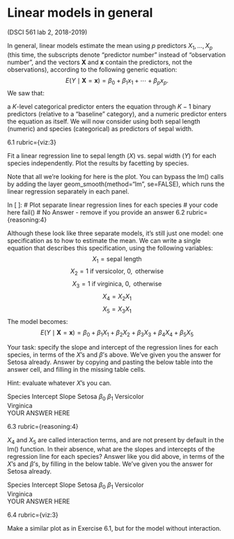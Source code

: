 # Linear models in general

(DSCI 561 lab 2, 2018-2019)

In general, linear models estimate the mean using $p$ predictors $X_1, \ldots, X_p$ (this time, the subscripts denote "predictor number" instead of "observation number", and the vectors $\boldsymbol{X}$ and $\boldsymbol{x}$ contain the predictors, not the observations), according to the following generic equation: $$E(Y \mid \boldsymbol{X}=\boldsymbol{x}) = \beta_0 + \beta_1 x_1 + \cdots + \beta_p x_p.$$ We saw that:

a $K$-level categorical predictor enters the equation through $K-1$ binary predictors (relative to a "baseline" category), and
a numeric predictor enters the equation as itself.
We will now consider using both sepal length (numeric) and species (categorical) as predictors of sepal width.

6.1
rubric={viz:3}

Fit a linear regression line to sepal length ($X$) vs. sepal width ($Y$) for each species independently. Plot the results by facetting by species.

Note that all we're looking for here is the plot. You can bypass the lm() calls by adding the layer geom_smooth(method="lm", se=FALSE), which runs the linear regression separately in each panel.

In [ ]:
# Plot separate linear regression lines for each species
# your code here
fail() # No Answer - remove if you provide an answer
6.2
rubric={reasoning:4}

Although these look like three separate models, it's still just one model: one specification as to how to estimate the mean. We can write a single equation that describes this specification, using the following variables: $$X_1 = \text{sepal length}$$$$X_2 = 1 \text{ if versicolor, } 0, \text{ otherwise}$$$$X_3 = 1 \text{ if virginica, } 0, \text{ otherwise}$$$$X_4 = X_2 X_1$$$$X_5 = X_3 X_1$$ The model becomes: $$E(Y \mid \boldsymbol{X} = \boldsymbol{x}) = \beta_0 + \beta_1 X_1 + \beta_2 X_2 + \beta_3 X_3 + \beta_4 X_4 + \beta_5 X_5 $$

Your task: specify the slope and intercept of the regression lines for each species, in terms of the $X$'s and $\beta$'s above. We've given you the answer for Setosa already. Answer by copying and pasting the below table into the answer cell, and filling in the missing table cells.

Hint: evaluate whatever $X$'s you can.

Species	Intercept	Slope
Setosa	$\beta_0$	$\beta_1$
Versicolor		
Virginica		
YOUR ANSWER HERE

6.3
rubric={reasoning:4}

$X_4$ and $X_5$ are called interaction terms, and are not present by default in the lm() function. In their absence, what are the slopes and intercepts of the regression line for each species? Answer like you did above, in terms of the $X$'s and $\beta$'s, by filling in the below table. We've given you the answer for Setosa already.

Species	Intercept	Slope
Setosa	$\beta_0$	$\beta_1$
Versicolor		
Virginica		
YOUR ANSWER HERE

6.4
rubric={viz:3}

Make a similar plot as in Exercise 6.1, but for the model without interaction.